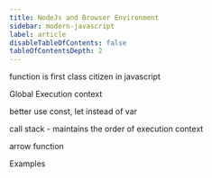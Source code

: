 ```yaml
---
title: NodeJs and Browser Environment
sidebar: modern-javascript
label: article
disableTableOfContents: false
tableOfContentsDepth: 2
---
```


function is first class citizen in javascript

Global Execution context

better use const, let instead of var

call stack - maintains the order of execution context

arrow function

Examples
